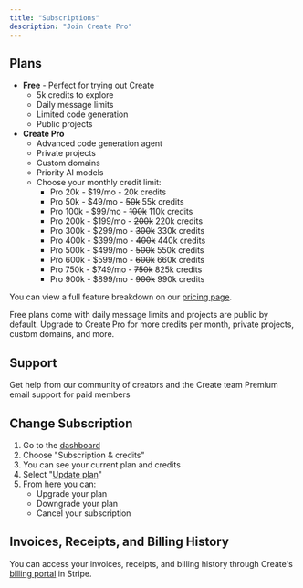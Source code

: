 ```yaml
---
title: "Subscriptions"
description: "Join Create Pro"
---
```


## Plans

- **Free** - Perfect for trying out Create
  - 5k credits to explore
  - Daily message limits
  - Limited code generation
  - Public projects
- **Create Pro**
  - Advanced code generation agent
  - Private projects
  - Custom domains
  - Priority AI models
  - Choose your monthly credit limit:
    - Pro 20k - \$19/mo - 20k credits
    - Pro 50k - \$49/mo - ~~50k~~ 55k credits
    - Pro 100k - \$99/mo - ~~100k~~ 110k credits
    - Pro 200k - \$199/mo - ~~200k~~ 220k credits
    - Pro 300k - \$299/mo - ~~300k~~ 330k credits
    - Pro 400k - \$399/mo - ~~400k~~ 440k credits
    - Pro 500k - \$499/mo - ~~500k~~ 550k credits
    - Pro 600k - \$599/mo - ~~600k~~ 660k credits
    - Pro 750k - \$749/mo - ~~750k~~ 825k credits
    - Pro 900k - \$899/mo - ~~900k~~ 990k credits

You can view a full feature breakdown on our [pricing page](https://create.xyz/pricing).

<Note>
  Free plans come with daily message limits and projects are public by default. Upgrade to Create Pro for more credits per month, private projects, custom domains, and more.
</Note>

## Support

<Card title="Community Support" icon="discord" href="https://create.xyz/discord">
  Get help from our community of creators and the Create team
</Card>

<Card title="Premium Support" icon="envelope" href="mailto:customers@create.xyz">
  Premium email support for paid members
</Card>

## Change Subscription

1. Go to the [dashboard](https://create.xyz/dashboard)
2. Choose "Subscription & credits"
3. You can see your current plan and credits
4. Select "[Update plan](https://pay.create.xyz/p/login/5kA6oDbVS22c2jedQQ)"
5. From here you can:
   - Upgrade your plan
   - Downgrade your plan
   - Cancel your subscription

## Invoices, Receipts, and Billing History

You can access your invoices, receipts, and billing history through Create's [billing portal](https://pay.create.xyz/p/login/5kA6oDbVS22c2jedQQ) in Stripe.